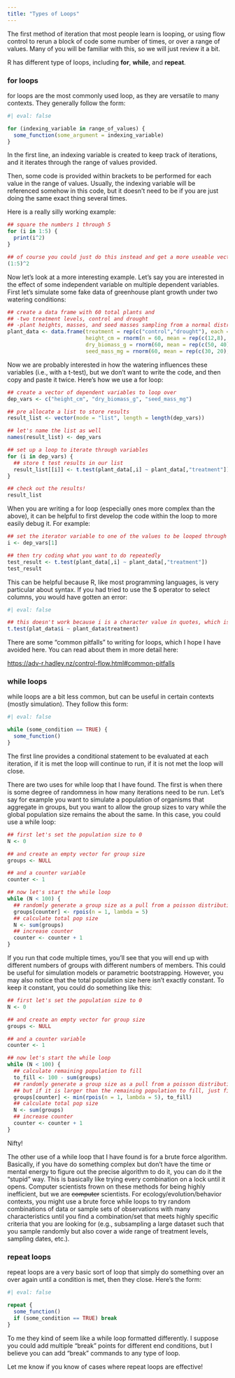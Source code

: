 ```yaml
---
title: "Types of Loops"
---
```


The first method of iteration that most people learn is looping, or using flow control to rerun a block of code some number of times, or over a range of values. Many of you will be familiar with this, so we will just review it a bit.

R has different type of loops, including **for**, **while**, and **repeat**.

### for loops

for loops are the most commonly used loop, as they are versatile to many contexts. They generally follow the form:

```r
#| eval: false

for (indexing_variable in range_of_values) {
  some_function(some_argument = indexing_variable)
}
```

In the first line, an indexing variable is created to keep track of iterations, and it iterates through the range of values provided.

Then, some code is provided within brackets to be performed for each value in the range of values. Usually, the indexing variable will be referenced somehow in this code, but it doesn't need to be if you are just doing the same exact thing several times.

Here is a really silly working example:

```r

## square the numbers 1 through 5
for (i in 1:5) {
  print(i^2)
}

## of course you could just do this instead and get a more useable vector
(1:5)^2
```

Now let's look at a more interesting example. Let's say you are interested in the effect of some independent variable on multiple dependent variables. First let's simulate some fake data of greenhouse plant growth under two watering conditions:

```r
## create a data frame with 60 total plants and
## -two treatment levels, control and drought
## -plant heights, masses, and seed masses sampling from a normal distribution
plant_data <- data.frame(treatment = rep(c("control","drought"), each = 30),
                         height_cm = rnorm(n = 60, mean = rep(c(12,8), each = 30), sd = 2),
                         dry_biomass_g = rnorm(60, mean = rep(c(50, 40), each = 30), sd = 6),
                         seed_mass_mg = rnorm(60, mean = rep(c(30, 20), each = 30), sd = 4))

```

Now we are probably interested in how the watering influences these variables (i.e., with a t-test), but we don't want to write the code, and then copy and paste it twice. Here's how we use a for loop:

```r

## create a vector of dependent variables to loop over
dep_vars <- c("height_cm", "dry_biomass_g", "seed_mass_mg")

## pre allocate a list to store results
result_list <- vector(mode = "list", length = length(dep_vars))

## let's name the list as well
names(result_list) <- dep_vars

## set up a loop to iterate through variables
for (i in dep_vars) {
  ## store t test results in our list
  result_list[[i]] <- t.test(plant_data[,i] ~ plant_data[,"treatment"])
}

## check out the results!
result_list
```

When you are writing a for loop (especially ones more complex than the above), it can be helpful to first develop the code within the loop to more easily debug it. For example:

```r
## set the iterator variable to one of the values to be looped through
i <- dep_vars[1]

## then try coding what you want to do repeatedly
test_result <- t.test(plant_data[,i] ~ plant_data[,"treatment"])
test_result
```

This can be helpful because R, like most programming languages, is very particular about syntax. If you had tried to use the \$ operator to select columns, you would have gotten an error:

```r
#| eval: false

## this doesn't work because i is a character value in quotes, which is incompatible with $
t.test(plat_data$i ~ plant_data$treatment)

```

There are some "common pitfalls" to writing for loops, which I hope I have avoided here. You can read about them in more detail here:

<https://adv-r.hadley.nz/control-flow.html#common-pitfalls>

### while loops

while loops are a bit less common, but can be useful in certain contexts (mostly simulation). They follow this form:

```r
#| eval: false

while (some_condition == TRUE) {
  some_function()
}
```

The first line provides a conditional statement to be evaluated at each iteration, if it is met the loop will continue to run, if it is not met the loop will close.

There are two uses for while loop that I have found. The first is when there is some degree of randomness in how many iterations need to be run. Let's say for example you want to simulate a population of organisms that aggregate in groups, but you want to allow the group sizes to vary while the global population size remains the about the same. In this case, you could use a while loop:

```r

## first let's set the population size to 0
N <- 0

## and create an empty vector for group size
groups <- NULL

## and a counter variable
counter <- 1

## now let's start the while loop
while (N < 100) {
  ## randomly generate a group size as a pull from a poisson distribution w/ a mean of 5
  groups[counter] <- rpois(n = 1, lambda = 5)
  ## calculate total pop size
  N <- sum(groups)
  ## increase counter
  counter <- counter + 1
}
```

If you run that code multiple times, you'll see that you will end up with different numbers of groups with different numbers of members. This could be useful for simulation models or parametric bootstrapping. However, you may also notice that the total population size here isn't exactly constant. To keep it constant, you could do something like this:

```r

## first let's set the population size to 0
N <- 0

## and create an empty vector for group size
groups <- NULL

## and a counter variable
counter <- 1

## now let's start the while loop
while (N < 100) {
  ## calculate remaining population to fill
  to_fill <- 100 - sum(groups)
  ## randomly generate a group size as a pull from a poisson distribution w/ a mean of 5
  ## but if it is larger than the remaining population to fill, just fill it up exactly
  groups[counter] <- min(rpois(n = 1, lambda = 5), to_fill)
  ## calculate total pop size
  N <- sum(groups)
  ## increase counter
  counter <- counter + 1
}
```

Nifty!

The other use of a while loop that I have found is for a brute force algorithm. Basically, if you have do something complex but don't have the time or mental energy to figure out the precise algorithm to do it, you can do it the "stupid" way. This is basically like trying every combination on a lock until it opens. Computer scientists frown on these methods for being highly inefficient, but we are ~~computer~~ scientists. For ecology/evolution/behavior contexts, you might use a brute force while loops to try random combinations of data or sample sets of observations with many characteristics until you find a combination/set that meets highly specific criteria that you are looking for (e.g., subsampling a large dataset such that you sample randomly but also cover a wide range of treatment levels, sampling dates, etc.).

### repeat loops

repeat loops are a very basic sort of loop that simply do something over an over again until a condition is met, then they close. Here's the form:

```r
#| eval: false

repeat {
  some_function()
  if (some_condition == TRUE) break
}

```

To me they kind of seem like a while loop formatted differently. I suppose you could add multiple "break" points for different end conditions, but I believe you can add "break" commands to any type of loop.

Let me know if you know of cases where repeat loops are effective!
